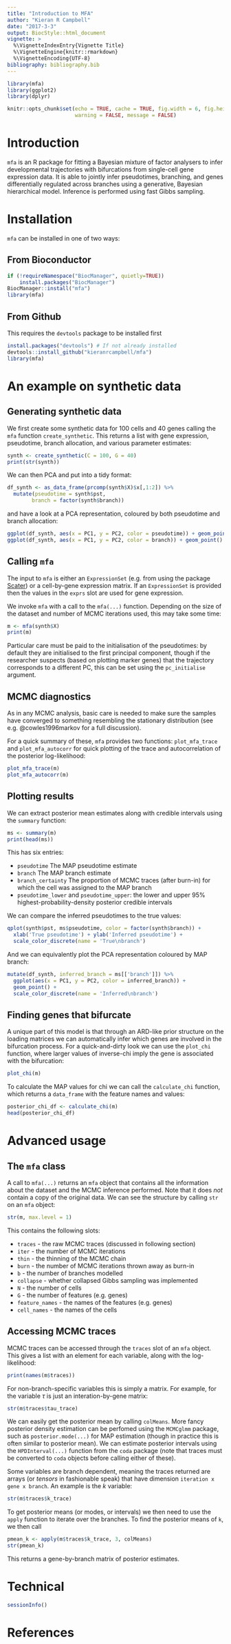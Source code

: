 ```yaml
---
title: "Introduction to MFA"
author: "Kieran R Campbell"
date: "2017-3-3"
output: BiocStyle::html_document
vignette: >
  %\VignetteIndexEntry{Vignette Title}
  %\VignetteEngine{knitr::rmarkdown}
  %\VignetteEncoding{UTF-8}
bibliography: bibliography.bib
---
```


```r
library(mfa)
library(ggplot2)
library(dplyr)

knitr::opts_chunk$set(echo = TRUE, cache = TRUE, fig.width = 6, fig.height = 4,
                      warning = FALSE, message = FALSE)
```

# Introduction

`mfa` is an R package for fitting a Bayesian mixture of factor analysers to infer developmental trajectories with bifurcations from single-cell gene expression data. It is able to jointly infer pseudotimes, branching, and genes differentially regulated across branches using a generative, Bayesian hierarchical model. Inference is performed using fast Gibbs sampling.

# Installation

`mfa` can be installed in one of two ways:

## From Bioconductor

```r
if (!requireNamespace("BiocManager", quietly=TRUE))
    install.packages("BiocManager")
BiocManager::install("mfa")
library(mfa)
```

## From Github

This requires the `devtools` package to be installed first

```r
install.packages("devtools") # If not already installed
devtools::install_github("kieranrcampbell/mfa")
library(mfa)
```

# An example on synthetic data

## Generating synthetic data

We first create some synthetic data for 100 cells and 40 genes calling the `mfa` function `create_synthetic`. This returns a list with gene expression, pseudotime, branch allocation, and various parameter estimates:

```r
synth <- create_synthetic(C = 100, G = 40)
print(str(synth))
```

We can then PCA and put into a tidy format:
```r
df_synth <- as_data_frame(prcomp(synth$X)$x[,1:2]) %>% 
  mutate(pseudotime = synth$pst,
        branch = factor(synth$branch))
```

and have a look at a PCA representation, coloured by both pseudotime and branch allocation:

```r
ggplot(df_synth, aes(x = PC1, y = PC2, color = pseudotime)) + geom_point()
ggplot(df_synth, aes(x = PC1, y = PC2, color = branch)) + geom_point()
```

## Calling `mfa`

The input to `mfa` is either an `ExpressionSet` (e.g. from using the package [Scater](http://bioconductor.org/packages/release/bioc/html/scater.html)) or a cell-by-gene expression matrix. If an `ExpressionSet` is provided then the values in the `exprs` slot are used for gene expression.

We invoke `mfa` with a call to the `mfa(...)` function. Depending on the size of the dataset and number of MCMC iterations used, this may take some time:

```r
m <- mfa(synth$X)
print(m)
```

Particular care must be paid to the initialisation of the pseudotimes: by default they are initialised to the first principal component, though if the researcher suspects (based on plotting marker genes) that the trajectory corresponds to a different PC, this can be set using the `pc_initialise` argument.

## MCMC diagnostics

As in any MCMC analysis, basic care is needed to make sure the samples have converged to something resembling the stationary distribution (see e.g. @cowles1996markov for a full discussion).

For a quick summary of these, `mfa` provides two functions: `plot_mfa_trace` and `plot_mfa_autocorr` for quick plotting of the trace and autocorrelation of the posterior log-likelihood:

```r
plot_mfa_trace(m)
plot_mfa_autocorr(m)
```

## Plotting results

We can extract posterior mean estimates along with credible intervals using the `summary` function:

```r
ms <- summary(m)
print(head(ms))
```

This has six entries:

* `pseudotime` The MAP pseudotime estimate
* `branch` The MAP branch estimate
* `branch_certainty` The proportion of MCMC traces (after burn-in) for which the cell was assigned to the MAP branch
* `pseudotime_lower` and `pseudotime_upper`: the lower and upper 95\% highest-probability-density posterior credible intervals

We can compare the inferred pseudotimes to the true values:

```r
qplot(synth$pst, ms$pseudotime, color = factor(synth$branch)) +
  xlab('True pseudotime') + ylab('Inferred pseudotime') +
  scale_color_discrete(name = 'True\nbranch')
```

And we can equivalently plot the PCA representation coloured by MAP branch:

```r
mutate(df_synth, inferred_branch = ms[['branch']]) %>% 
  ggplot(aes(x = PC1, y = PC2, color = inferred_branch)) +
  geom_point() +
  scale_color_discrete(name = 'Inferred\nbranch')
```

## Finding genes that bifurcate

A unique part of this model is that through an ARD-like prior structure on the loading matrices we can automatically infer which genes are involved in the bifurcation process. For a quick-and-dirty look we can use the `plot_chi` function, where larger values of inverse-chi imply the gene is associated with the bifurcation:

```r
plot_chi(m)
```

To calculate the MAP values for chi we can call the `calculate_chi` function, which returns a `data_frame` with the feature names and values:

```r
posterior_chi_df <- calculate_chi(m)
head(posterior_chi_df)
```


# Advanced usage

## The `mfa` class

A call to `mfa(...)` returns an `mfa` object that contains all the information about the dataset and the MCMC inference performed. Note that it does _not_ contain a copy of the original data. We can see the structure by calling `str` on an `mfa` object:

```r
str(m, max.level = 1)
```

This contains the following slots:

* `traces` - the raw MCMC traces (discussed in following section)
* `iter` - the number of MCMC iterations
* `thin` - the thinning of the MCMC chain
* `burn` - the number of MCMC iterations thrown away as burn-in
* `b` - the number of branches modelled
* `collapse` - whether collapsed Gibbs sampling was implemented
* `N` - the number of cells
* `G` - the number of features (e.g. genes)
* `feature_names` - the names of the features (e.g. genes)
* `cell_names` - the names of the cells


## Accessing MCMC traces

MCMC traces can be accessed through the `traces` slot of an `mfa` object. This gives a list with an element for each variable, along with the log-likelihood:

```r
print(names(m$traces))
```

For non-branch-specific variables this is simply a matrix. For example, for the variable $\tau$ is just an interation-by-gene matrix:

```r
str(m$traces$tau_trace)
```

We can easily get the posterior mean by calling `colMeans`. More fancy posterior density estimation can be perfomed using the `MCMCglmm` package, such as `posterior.mode(...)` for MAP estimation (though in practice this is often similar to posterior mean). We can estimate posterior intervals using the `HPDInterval(...)` function from the `coda` package (note that traces must be converted to `coda` objects before calling either of these).

Some variables are branch dependent, meaning the traces returned are arrays (or _tensors_ in fashionable speak) that have dimension `iteration x gene x branch`. An example is the $k$ variable:

```r
str(m$traces$k_trace)
```

To get posterior means (or modes, or intervals) we then need to use the `apply` function to iterate over the branches. To find the posterior means of `k`, we then call

```r
pmean_k <- apply(m$traces$k_trace, 3, colMeans)
str(pmean_k)
```

This returns a gene-by-branch matrix of posterior estimates.

# Technical


```r
sessionInfo()
```

# References
